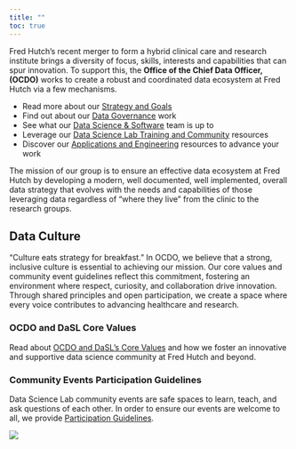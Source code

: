 ```yaml
---
title: ""
toc: true
---
```




Fred Hutch’s recent merger to form a hybrid clinical care and research institute brings a diversity of focus, skills, interests and capabilities that can spur innovation. To support this, the **Office of the Chief Data Officer, (OCDO)** works to create a robust and coordinated data ecosystem at Fred Hutch via a few mechanisms.  

- Read more about our [Strategy and Goals](strategy.qmd)
- Find out about our [Data Governance](gov.qmd) work
- See what our [Data Science & Software](dss.qmd) team is up to
- Leverage our [Data Science Lab Training and Community](training.qmd) resources
- Discover our [Applications and Engineering](tools.qmd) resources to advance your work

::: {.callout-note appearance="minimal"}

The mission of our group is to ensure an effective data ecosystem at Fred Hutch by developing a modern, well documented, well implemented, overall data strategy that evolves with the needs and capabilities of those leveraging data regardless of “where they live” from the clinic to the research groups.
:::


## Data Culture

“Culture eats strategy for breakfast.” In OCDO, we believe that a strong, inclusive culture is essential to achieving our mission. Our core values and community event guidelines reflect this commitment, fostering an environment where respect, curiosity, and collaboration drive innovation. Through shared principles and open participation, we create a space where every voice contributes to advancing healthcare and research.

### OCDO and DaSL Core Values
Read about [OCDO and DaSL's Core Values](pages/values.qmd) and how we foster an innovative and supportive data science community at Fred Hutch and beyond.

### Community Events Participation Guidelines
Data Science Lab community events are safe spaces to learn, teach, and ask questions of each other. In order to ensure our events are welcome to all, we provide [Participation Guidelines](pages/participation.qmd).

![](img/dasl-eco-fade-web.png)


